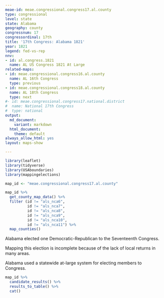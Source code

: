 ```yaml
---
meae-id: meae.congressional.congress17.al.county
type: congressional
level: state
state: Alabama
geography: county
congressnum: 17
congressordinal: 17th
title: '17th Congress: Alabama 1821'
year: 1821
legend: fed-vs-rep
nnv:
- id: al.congress.1821
  name: AL US Congress 1821 At Large
related-maps:
- id: meae.congressional.congress16.al.county
  name: AL 16th Congress
  type: previous
- id: meae.congressional.congress18.al.county
  name: AL 18th Congress
  type: next
#- id: meae.congressional.congress17.national.district
#  name: National 17th Congress
#  type: national
output:
  md_document:
    variant: markdown
  html_document:
    theme: default
always_allow_html: yes
layout: maps-show

---
```


```r
library(leaflet)
library(tidyverse)
library(USAboundaries)
library(mappingelections)

map_id <- "meae.congressional.congress17.al.county"
```

<div class="map">

```r
map_id %>%
  get_county_map_data() %>%
  filter (id != "als_nca6",
          id != "als_nca7",
          id != "als_nca8",
          id != "als_nca9",
          id != "als_nca10",
          id != "als_nca11") %>% 
  map_counties()
```

</div>

Alabama elected one Democratic-Republican to the Seventeenth Congress.

Mapping this election is incomplete because of the lack of local returns in many areas.

Alabama used a statewide at-large system for electing members to Congress. 

<div class="results-table">

```r
map_id %>%
  candidate_results() %>%
  results_to_table() %>%
  cat()
```

</div>
